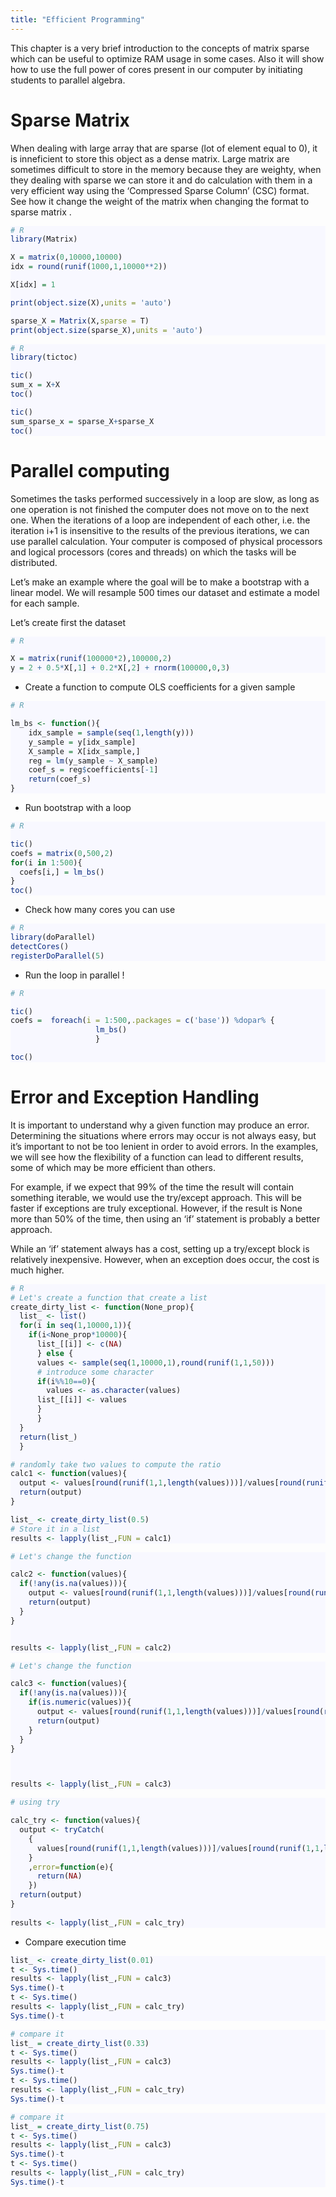 ```yaml
---
title: "Efficient Programming"
---
```



<style>
div.python pre { background-color: #e9f7f5
; }
</style>

<style>
div.r pre { background-color: #f8f8ff; }
</style>



This chapter is a very brief introduction to the concepts of matrix sparse which can be useful to optimize RAM usage in some cases. Also it will show how to use the full power of cores present in our computer by initiating students to parallel algebra.



# Sparse Matrix

When dealing with large array that are sparse (lot of element equal to 0), it is inneficient to store this object as a dense matrix. Large matrix are sometimes difficult to store in the memory because they are weighty, when they dealing with sparse we can store it and do calculation with them in a very efficient way using the 'Compressed Sparse Column' (CSC) format. See how it change the weight of the matrix when changing the format to sparse matrix .

<div class = "row">

<div class = "r">

```r
# R
library(Matrix)

X = matrix(0,10000,10000)
idx = round(runif(1000,1,10000**2))

X[idx] = 1

print(object.size(X),units = 'auto')

sparse_X = Matrix(X,sparse = T)
print(object.size(sparse_X),units = 'auto')
```

```r
# R
library(tictoc)

tic()
sum_x = X+X
toc()

tic()
sum_sparse_x = sparse_X+sparse_X
toc()
```

</div>
</div>



# Parallel computing

Sometimes the tasks performed successively in a loop are slow, as long as one operation is not finished the computer does not move on to the next one. When the iterations of a loop are independent of each other, i.e. the iteration i+1 is insensitive to the results of the previous iterations, we can use parallel calculation. Your computer is composed of physical processors and logical processors (cores and threads) on which the tasks will be distributed.


Let's make an example where the goal will be to make a bootstrap with a linear model. We will resample 500 times our dataset and estimate a model for each sample. 


Let's create first the dataset

<div class = "row">

<div class = "r">

```r
# R

X = matrix(runif(100000*2),100000,2)
y = 2 + 0.5*X[,1] + 0.2*X[,2] + rnorm(100000,0,3)
```


- Create a function to compute OLS coefficients for a given sample

```r
# R 

lm_bs <- function(){
    idx_sample = sample(seq(1,length(y)))
    y_sample = y[idx_sample]
    X_sample = X[idx_sample,]
    reg = lm(y_sample ~ X_sample)
    coef_s = reg$coefficients[-1]
    return(coef_s)
}

```


- Run bootstrap with a loop

```r
# R

tic()
coefs = matrix(0,500,2)
for(i in 1:500){
  coefs[i,] = lm_bs()
}
toc()

```

- Check how many cores you can use 

```r
# R
library(doParallel)
detectCores()
registerDoParallel(5)

```

- Run the loop in parallel !

```r
# R

tic()
coefs =  foreach(i = 1:500,.packages = c('base')) %dopar% {
                   lm_bs()
                   }

toc()


```
</div>
</div>



# Error and Exception Handling

It is important to understand why a given function may produce an error. Determining the situations where errors may occur is not always easy, but it's important to not be too lenient in order to avoid errors. In the examples, we will see how the flexibility of a function can lead to different results, some of which may be more efficient than others.

For example, if we expect that 99% of the time the result will contain something iterable, we would use the try/except approach. This will be faster if exceptions are truly exceptional. However, if the result is None more than 50% of the time, then using an 'if' statement is probably a better approach.

While an 'if' statement always has a cost, setting up a try/except block is relatively inexpensive. However, when an exception does occur, the cost is much higher.

<div class = "row">

<div class = "r">

```r
# R
# Let's create a function that create a list 
create_dirty_list <- function(None_prop){
  list_ <- list()
  for(i in seq(1,10000,1)){
    if(i<None_prop*10000){
      list_[[i]] <- c(NA)
      } else {
      values <- sample(seq(1,10000,1),round(runif(1,1,50)))
      # introduce some character 
      if(i%%10==0){
        values <- as.character(values)
      list_[[i]] <- values
      }
      }
  }
  return(list_)
  }

# randomly take two values to compute the ratio 
calc1 <- function(values){
  output <- values[round(runif(1,1,length(values)))]/values[round(runif(1,1,length(values)))]
  return(output)
}

list_ <- create_dirty_list(0.5)
# Store it in a list
results <- lapply(list_,FUN = calc1)

```

```r
# Let's change the function

calc2 <- function(values){
  if(!any(is.na(values))){
    output <- values[round(runif(1,1,length(values)))]/values[round(runif(1,1,length(values)))]
    return(output)
  }
}


results <- lapply(list_,FUN = calc2)
```

```r
# Let's change the function

calc3 <- function(values){
  if(!any(is.na(values))){
    if(is.numeric(values)){
      output <- values[round(runif(1,1,length(values)))]/values[round(runif(1,1,length(values)))]
      return(output)
    }
  }
}



results <- lapply(list_,FUN = calc3)

```

```r
# using try

calc_try <- function(values){
  output <- tryCatch(
    {
      values[round(runif(1,1,length(values)))]/values[round(runif(1,1,length(values)))]
    }
    ,error=function(e){
      return(NA)
    })
  return(output)
}
    
results <- lapply(list_,FUN = calc_try)
```

 - Compare execution time

```r
 
list_ <- create_dirty_list(0.01)
t <- Sys.time()
results <- lapply(list_,FUN = calc3)
Sys.time()-t
t <- Sys.time()
results <- lapply(list_,FUN = calc_try)
Sys.time()-t

```

```r
# compare it 
list_ = create_dirty_list(0.33)
t <- Sys.time()
results <- lapply(list_,FUN = calc3)
Sys.time()-t
t <- Sys.time()
results <- lapply(list_,FUN = calc_try)
Sys.time()-t

```

```r
# compare it 
list_ = create_dirty_list(0.75)
t <- Sys.time()
results <- lapply(list_,FUN = calc3)
Sys.time()-t
t <- Sys.time()
results <- lapply(list_,FUN = calc_try)
Sys.time()-t

```
</div>
</div>



